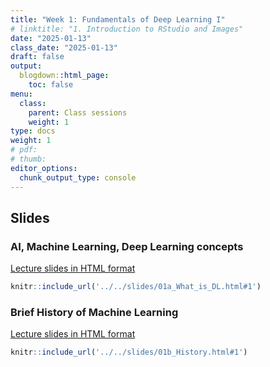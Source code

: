 ```yaml
---
title: "Week 1: Fundamentals of Deep Learning I"
# linktitle: "1. Introduction to RStudio and Images"
date: "2025-01-13"
class_date: "2025-01-13"
draft: false
output:
  blogdown::html_page:
    toc: false
menu:
  class:
    parent: Class sessions
    weight: 1
type: docs
weight: 1
# pdf: 
# thumb: 
editor_options: 
  chunk_output_type: console
---
```


## Slides

### AI, Machine Learning, Deep Learning concepts

<a href="../../slides/01a_What_is_DL.html#1" target="_blank">Lecture slides in HTML format</a>

```r
knitr::include_url('../../slides/01a_What_is_DL.html#1')
```

### Brief History of Machine Learning

<a href="../../slides/01b_History.html#1" target="_blank">Lecture slides in HTML format</a>

```r
knitr::include_url('../../slides/01b_History.html#1')
```
